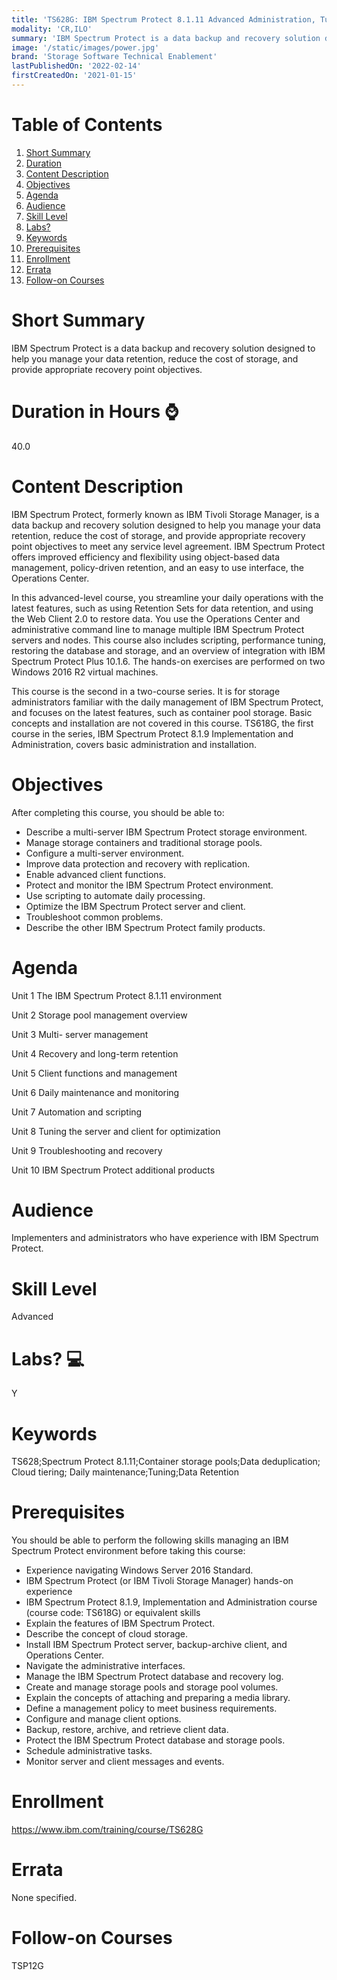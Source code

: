```yaml
---
title: 'TS628G: IBM Spectrum Protect 8.1.11 Advanced Administration, Tuning, and Troubleshooting'
modality: 'CR,ILO'
summary: 'IBM Spectrum Protect is a data backup and recovery solution designed to help you manage your data retention, reduce the cost of storage, and provide appropriate recovery point objectives.'
image: '/static/images/power.jpg'
brand: 'Storage Software Technical Enablement'
lastPublishedOn: '2022-02-14'
firstCreatedOn: '2021-01-15'
---
```

# Table of Contents
1.  [Short Summary](#short-summary)
2.  [Duration](#duration-in-hours-)
3.  [Content Description](#content-description)
4.  [Objectives](#objectives)
5.  [Agenda](#agenda)
6.  [Audience](#audience)
7.  [Skill Level](#skill-level)
8.  [Labs?](#labs-)
9.  [Keywords](#keywords)
10. [Prerequisites](#prerequisites)
11. [Enrollment](#enrollment)
12. [Errata](#errata)
13. [Follow-on Courses](#follow-on-courses)

# Short Summary
IBM Spectrum Protect is a data backup and recovery solution designed to help you manage your data retention, reduce the cost of storage, and provide appropriate recovery point objectives.

# Duration in Hours ⌚
40.0

# Content Description
IBM Spectrum Protect, formerly known as IBM Tivoli Storage Manager, is a data backup and recovery solution designed to help you manage your data retention, reduce the cost of storage, and provide appropriate recovery point objectives to meet any service level agreement. IBM Spectrum Protect offers improved efficiency and flexibility using object-based data management, policy-driven retention, and an easy to use interface, the Operations Center.

In this advanced-level course, you streamline your daily operations with the latest features, such as using Retention Sets for data retention, and using the Web Client 2.0 to restore data. You use the Operations Center and administrative command line to manage multiple IBM Spectrum Protect servers and nodes. This course also includes scripting, performance tuning, restoring the database and storage, and an overview of integration with IBM Spectrum Protect Plus 10.1.6. The hands-on exercises are performed on two Windows 2016 R2 virtual machines.

This course is the second in a two-course series. It is for storage administrators familiar with the daily management of IBM Spectrum Protect, and focuses on the latest features, such as container pool storage. Basic concepts and installation are not covered in this course. TS618G, the first course in the series, IBM Spectrum Protect 8.1.9 Implementation and Administration, covers basic administration and installation.



# Objectives
After completing this course, you should be able to:

* Describe a multi-server IBM Spectrum Protect storage environment.
* Manage storage containers and traditional storage pools.
* Configure a multi-server environment.
* Improve data protection and recovery with replication.
* Enable advanced client functions.
* Protect and monitor the IBM Spectrum Protect environment.
* Use scripting to automate daily processing.
* Optimize the IBM Spectrum Protect server and client.
* Troubleshoot common problems.
* Describe the other IBM Spectrum Protect family products.


# Agenda
Unit 1 The IBM Spectrum Protect 8.1.11 environment

Unit 2 Storage pool management overview

Unit 3 Multi- server management

Unit 4 Recovery and long-term retention

Unit 5 Client functions and management

Unit 6 Daily maintenance and monitoring

Unit 7 Automation and scripting

Unit 8 Tuning the server and client for optimization

Unit 9 Troubleshooting and recovery

Unit 10 IBM Spectrum Protect additional products



# Audience
Implementers and administrators who have experience with IBM Spectrum Protect.



# Skill Level
Advanced            

# Labs? 💻
Y

# Keywords
TS628;Spectrum Protect 8.1.11;Container storage pools;Data deduplication; Cloud tiering; Daily maintenance;Tuning;Data Retention

# Prerequisites
You should be able to perform the following skills managing an IBM Spectrum Protect environment before taking this course:

* Experience navigating Windows Server 2016 Standard.
* IBM Spectrum Protect (or IBM Tivoli Storage Manager) hands-on experience
* IBM Spectrum Protect 8.1.9, Implementation and Administration course (course code: TS618G) or equivalent skills
* Explain the features of IBM Spectrum Protect.
* Describe the concept of cloud storage.
* Install IBM Spectrum Protect server, backup-archive client, and Operations Center.
* Navigate the administrative interfaces.
* Manage the IBM Spectrum Protect database and recovery log.
* Create and manage storage pools and storage pool volumes.
* Explain the concepts of attaching and preparing a media library.
* Define a management policy to meet business requirements.
* Configure and manage client options.
* Backup, restore, archive, and retrieve client data.
* Protect the IBM Spectrum Protect database and storage pools.
* Schedule administrative tasks.
* Monitor server and client messages and events.


# Enrollment
https://www.ibm.com/training/course/TS628G

# Errata
None specified.

# Follow-on Courses
TSP12G


